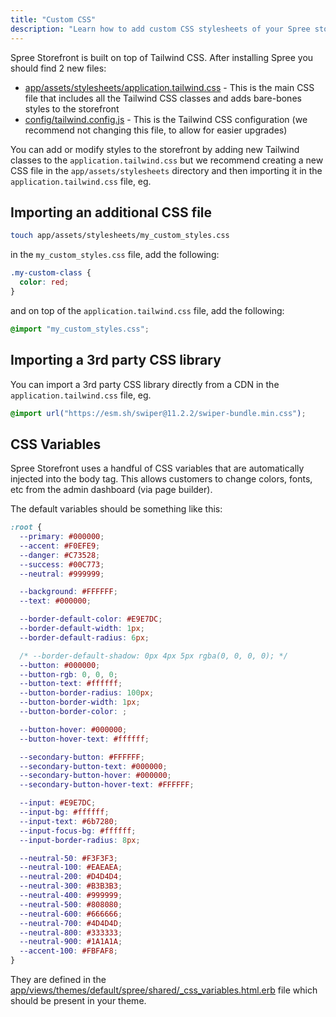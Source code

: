 ```yaml
---
title: "Custom CSS"
description: "Learn how to add custom CSS stylesheets of your Spree storefront"
---
```


Spree Storefront is built on top of Tailwind CSS. After installing Spree you should find 2 new files:

* [app/assets/stylesheets/application.tailwind.css](https://github.com/spree/spree_starter/blob/main/app/assets/stylesheets/application.tailwind.css) - This is the main CSS file that includes all the Tailwind CSS classes and adds bare-bones styles to the storefront
* [config/tailwind.config.js](https://github.com/spree/spree_starter/blob/main/config/tailwind.config.js) - This is the Tailwind CSS configuration (we recommend not changing this file, to allow for easier upgrades)

You can add or modify styles to the storefront by adding new Tailwind classes to the `application.tailwind.css` but we recommend creating a new CSS file in the `app/assets/stylesheets` directory and then importing it in the `application.tailwind.css` file, eg.

## Importing an additional CSS file

```bash
touch app/assets/stylesheets/my_custom_styles.css
```

in the `my_custom_styles.css` file, add the following:

```css
.my-custom-class {
  color: red;
}
```

and on top of the `application.tailwind.css` file, add the following:

```css
@import "my_custom_styles.css";
```

## Importing a 3rd party CSS library

You can import a 3rd party CSS library directly from a CDN in the `application.tailwind.css` file, eg.

```css
@import url("https://esm.sh/swiper@11.2.2/swiper-bundle.min.css");
```

## CSS Variables

Spree Storefront uses a handful of CSS variables that are automatically injected into the body tag. This allows customers to change colors, fonts, etc from the admin dashboard (via page builder).

The default variables should be something like this:

```css
:root {
  --primary: #000000;
  --accent: #F0EFE9;
  --danger: #C73528;
  --success: #00C773;
  --neutral: #999999;

  --background: #FFFFFF;
  --text: #000000;

  --border-default-color: #E9E7DC;
  --border-default-width: 1px;
  --border-default-radius: 6px;

  /* --border-default-shadow: 0px 4px 5px rgba(0, 0, 0, 0); */
  --button: #000000;
  --button-rgb: 0, 0, 0;
  --button-text: #ffffff;
  --button-border-radius: 100px;
  --button-border-width: 1px;
  --button-border-color: ;

  --button-hover: #000000;
  --button-hover-text: #ffffff;

  --secondary-button: #FFFFFF;
  --secondary-button-text: #000000;
  --secondary-button-hover: #000000;
  --secondary-button-hover-text: #FFFFFF;

  --input: #E9E7DC;
  --input-bg: #ffffff;
  --input-text: #6b7280;
  --input-focus-bg: #ffffff;
  --input-border-radius: 8px;

  --neutral-50: #F3F3F3;
  --neutral-100: #EAEAEA;
  --neutral-200: #D4D4D4;
  --neutral-300: #B3B3B3;
  --neutral-400: #999999;
  --neutral-500: #808080;
  --neutral-600: #666666;
  --neutral-700: #4D4D4D;
  --neutral-800: #333333;
  --neutral-900: #1A1A1A;
  --accent-100: #FBFAF8;
}
```

They are defined in the [app/views/themes/default/spree/shared/_css_variables.html.erb](https://github.com/spree/spree/blob/main/storefront/app/views/themes/default/spree/shared/_css_variables.html.erb) file which should be present in your theme.
